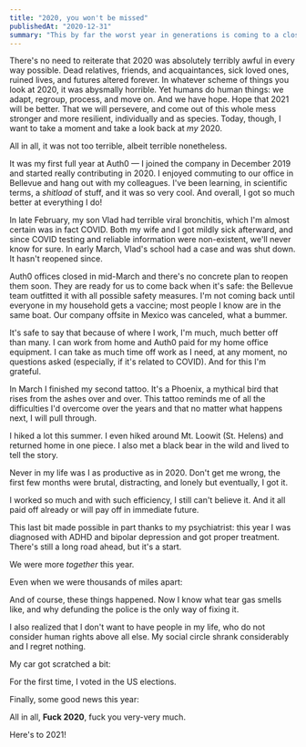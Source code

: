 ```yaml
---
title: "2020, you won't be missed"
publishedAt: "2020-12-31"
summary: "This by far the worst year in generations is coming to a close. It won't be missed, yet it will remain in our memory, history books, and our shared trauma will take decades to heal. Here's to 2021, hopefully, a better year."
---
```


There's no need to reiterate that 2020 was absolutely terribly awful in every way possible. Dead relatives, friends, and acquaintances, sick loved ones, ruined lives, and futures altered forever. In whatever scheme of things you look at 2020, it was abysmally horrible. Yet humans do human things: we adapt, regroup, process, and move on. And we have hope. Hope that 2021 will be better. That we will persevere, and come out of this whole mess stronger and more resilient, individually and as species. Today, though, I want to take a moment and take a look back at _my_ 2020.

All in all, it was not too terrible, albeit terrible nonetheless. 

<ImageWithAlt alt="Four" path="2020-you-won-t-be-missed/9da9642a3a1fee12424433a53ece77cdab8379d4-960x952.jpg" />

It was my first full year at Auth0 — I joined the company in December 2019 and started really contributing in 2020. I enjoyed commuting to our office in Bellevue and hang out with my colleagues. I've been learning, in scientific terms, a _shitload_ of stuff, and it was so very cool. And overall, I got so much better at everything I do!

In late February, my son Vlad had terrible viral bronchitis, which I'm almost certain was in fact COVID. Both my wife and I got mildly sick afterward, and since COVID testing and reliable information were non-existent, we'll never know for sure. In early March, Vlad's school had a case and was shut down. It hasn't reopened since. 

<ImageWithAlt alt="March" path="2020-you-won-t-be-missed/ead449b167563c6476f87a9424cc6775f1bd7ed4-1024x989.jpg" />

<ImageWithAlt alt="Clock" path="2020-you-won-t-be-missed/f1376ac828aaa1294f28d4aa5064de12e29694ca-744x958.jpg" />

Auth0 offices closed in mid-March and there's no concrete plan to reopen them soon. They are ready for us to come back when it's safe: the Bellevue team outfitted it with all possible safety measures. I'm not coming back until everyone in my household gets a vaccine; most people I know are in the same boat. Our company offsite in Mexico was canceled, what a bummer. 

<ImageWithAlt alt="Auth0" path="2020-you-won-t-be-missed/39c9fbdd98e14dad1f6c328b4ff137d1f4748b9e-3662x2744.jpg" />

<ImageWithAlt alt="Last in-person All-Hands" path="2020-you-won-t-be-missed/573ecdb8ccc8e069379345d7a3ecf0ef5b81cd60-10814x3688.jpg" />

<ImageWithAlt alt="OOF2020 Canceled" path="2020-you-won-t-be-missed/3b30a8c7ab1e667ed590a65db7830b73ecf5aa03-4032x3024.jpg" />

It's safe to say that because of where I work, I'm much, much better off than many. I can work from home and Auth0 paid for my home office equipment. I can take as much time off work as I need, at any moment, no questions asked (especially, if it's related to COVID). And for this I'm grateful. 

In March I finished my second tattoo. It's a Phoenix, a mythical bird that rises from the ashes over and over. This tattoo reminds me of all the difficulties I'd overcome over the years and that no matter what happens next, I will pull through. 

<ImageWithAlt alt="Step One" path="2020-you-won-t-be-missed/5a071292e7b7416812ef1646dc07e153e4793dd8-3910x1746.jpg" />

<ImageWithAlt alt="Step Two" path="2020-you-won-t-be-missed/f1815b51389c8fd0ea90451b142a18d2e19baec7-3024x4032.jpg" />

<ImageWithAlt alt="Final" path="2020-you-won-t-be-missed/419e8b815b0024e4e5e79a3de390121e43c32f74-2744x3662.jpg" />

I hiked a lot this summer. I even hiked around Mt. Loowit (St. Helens) and returned home in one piece. I also met a black bear in the wild and lived to tell the story.

<ImageWithAlt alt="Bear" path="2020-you-won-t-be-missed/70b5be5b2386e5dff640d92850cd17be6bd072c8-1122x1150.jpg" />

Never in my life was I as productive as in 2020. Don't get me wrong, the first few months were brutal, distracting, and lonely but eventually, I got it.

<ImageWithAlt alt="Productivity" path="2020-you-won-t-be-missed/bcec872c2a60c6a49a09993deb7bd6699c61bd2d-1920x1923.jpg" />

I worked so much and with such efficiency, I still can't believe it. And it all paid off already or will pay off in immediate future.

This last bit made possible in part thanks to my psychiatrist: this year I was diagnosed with ADHD and bipolar depression and got proper treatment. There's still a long road ahead, but it's a start. 

<ImageWithAlt alt="Mental Health" path="2020-you-won-t-be-missed/84387308a519b2e94bb67a9fb12e36a42c8169dc-750x393.jpg" />

We were more _together_ this year.

<ImageWithAlt alt="Pandemic" path="2020-you-won-t-be-missed/a762d61c11cdfd788882b75d54b4f8da00c101ba-3830x2921.jpg" />

<ImageWithAlt alt="Coolie Dam" path="2020-you-won-t-be-missed/bdabf4e718d91f7839ae03704b0d47af0e8c542e-3088x2320.jpg" />

<ImageWithAlt alt="Birthday" path="2020-you-won-t-be-missed/63cfd7d0dbf3d7aca92a4c56ed6eb2d99feb7efe-1920x1440.jpg" />

Even when we were thousands of miles apart:

<ImageWithAlt alt="Zoom" path="2020-you-won-t-be-missed/d5949a2b1263f2def9e7c63285033cd0012a2261-1121x701.jpg" />

<ImageWithAlt alt="Avocado Labs" path="2020-you-won-t-be-missed/a75e281bfc7875ec593464caae8e1c8eb2316cea-3088x2320.jpg" />

And of course, these things happened. Now I know what tear gas smells like, and why defunding the police is the only way of fixing it.

<ImageWithAlt alt="CHOP" path="2020-you-won-t-be-missed/ebb3752d467ae4b9ce0b36b45e322cdb1e2fcfc1-4032x3024.jpg" />

<ImageWithAlt alt="Defund SPD" path="2020-you-won-t-be-missed/d250351ab8ca18f3bf59cea58da4006d6b18d3c9-4032x3024.jpg" />

<ImageWithAlt alt="Defund SPD" path="2020-you-won-t-be-missed/663656a8eb2f046c22812540ed18017978e4b073-4032x3024.jpg" />

<ImageWithAlt alt="Mill Creek" path="2020-you-won-t-be-missed/5c59ca5201c4f819800f06caee50317dc2364776-4032x3024.jpg" />

I also realized that I don't want to have people in my life, who do not consider human rights above all else. My social circle shrank considerably and I regret nothing.

<ImageWithAlt alt="Don't argue" path="2020-you-won-t-be-missed/f145bd6fa74a70b027723a66826aff77e0f3dc5f-1124x1389.jpg" />

My car got scratched a bit:

<ImageWithAlt alt="White Shadow" path="2020-you-won-t-be-missed/11dd2c3563ffb56fe6950cc9820cdbf91b46554c-4032x3024.jpg" />

<ImageWithAlt alt="Note" path="2020-you-won-t-be-missed/668dbede7b03d6a13e43470dbf753ed4b68e2ffa-2100x1575.jpg" />

For the first time, I voted in the US elections.

<ImageWithAlt alt="Biden/Harris 2020" path="2020-you-won-t-be-missed/c08c871f2f7dceadf7dd53f9d2508d02be0bfb93-1024x768.jpg" />

Finally, some good news this year:

<ImageWithAlt alt="Fuck Trump" path="2020-you-won-t-be-missed/e0e4358d77d4c9369cfe02ff53d88ade5921ee45-1440x1799.jpg" />

All in all, **Fuck 2020**, fuck you very-very much. 

Here's to 2021!
